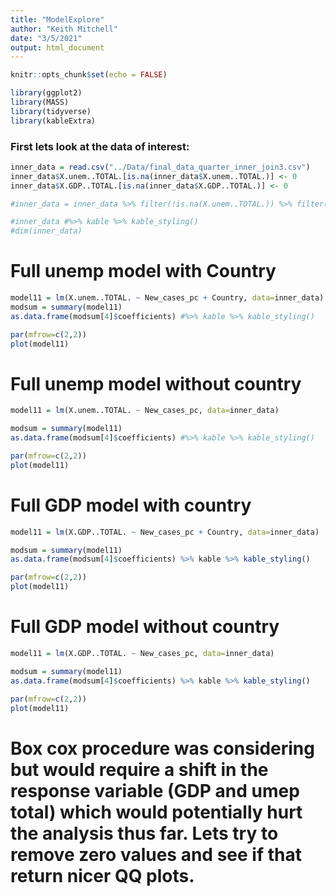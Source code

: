 ```yaml
---
title: "ModelExplore"
author: "Keith Mitchell"
date: "3/5/2021"
output: html_document
---
```


```r
knitr::opts_chunk$set(echo = FALSE)
```

```r
library(ggplot2)
library(MASS)
library(tidyverse)
library(kableExtra)
```



### First lets look at the data of interest:
```r
inner_data = read.csv("../Data/final_data_quarter_inner_join3.csv")
inner_data$X.unem..TOTAL.[is.na(inner_data$X.unem..TOTAL.)] <- 0
inner_data$X.GDP..TOTAL.[is.na(inner_data$X.GDP..TOTAL.)] <- 0

#inner_data = inner_data %>% filter(!is.na(X.unem..TOTAL.)) %>% filter(!is.na(X.GDP..TOTAL.))

#inner_data #%>% kable %>% kable_styling()
#dim(inner_data)
```


# Full unemp model with Country
```r
model11 = lm(X.unem..TOTAL. ~ New_cases_pc + Country, data=inner_data)
modsum = summary(model11)
as.data.frame(modsum[4]$coefficients) #%>% kable %>% kable_styling()
```

```r
par(mfrow=c(2,2))
plot(model11)
```


# Full unemp model without country
```r
model11 = lm(X.unem..TOTAL. ~ New_cases_pc, data=inner_data)

modsum = summary(model11)
as.data.frame(modsum[4]$coefficients) #%>% kable %>% kable_styling()
```


```r
par(mfrow=c(2,2))
plot(model11)
```


# Full GDP model with country
```r
model11 = lm(X.GDP..TOTAL. ~ New_cases_pc + Country, data=inner_data)

modsum = summary(model11)
as.data.frame(modsum[4]$coefficients) %>% kable %>% kable_styling()
```

```r
par(mfrow=c(2,2))
plot(model11)
```




# Full GDP model without country
```r
model11 = lm(X.GDP..TOTAL. ~ New_cases_pc, data=inner_data)

modsum = summary(model11)
as.data.frame(modsum[4]$coefficients) %>% kable %>% kable_styling()
```

```r
par(mfrow=c(2,2))
plot(model11)
```


# Box cox procedure was considering but would require a shift in the response variable (GDP and umep total) which would potentially hurt the analysis thus far. Lets try to remove zero values and see if that return nicer QQ plots. 

